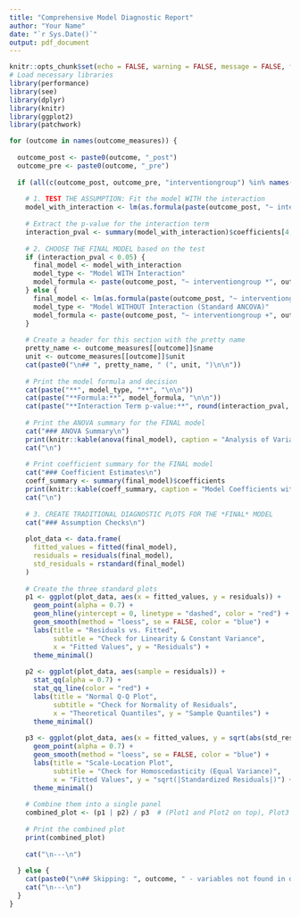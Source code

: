 ```yaml
---
title: "Comprehensive Model Diagnostic Report"
author: "Your Name"
date: "`r Sys.Date()`"
output: pdf_document
---
```


```r
knitr::opts_chunk$set(echo = FALSE, warning = FALSE, message = FALSE, fig.height = 8, fig.width = 10)
# Load necessary libraries
library(performance)
library(see)
library(dplyr)
library(knitr)
library(ggplot2)
library(patchwork)
```

```r
for (outcome in names(outcome_measures)) {
  
  outcome_post <- paste0(outcome, "_post")
  outcome_pre <- paste0(outcome, "_pre")
  
  if (all(c(outcome_post, outcome_pre, "interventiongroup") %in% names(df_rct_wide))) {
    
    # 1. TEST THE ASSUMPTION: Fit the model WITH the interaction
    model_with_interaction <- lm(as.formula(paste(outcome_post, "~ interventiongroup *", outcome_pre)), data = df_rct_wide)
    
    # Extract the p-value for the interaction term
    interaction_pval <- summary(model_with_interaction)$coefficients[4, 4]
    
    # 2. CHOOSE THE FINAL MODEL based on the test
    if (interaction_pval < 0.05) {
      final_model <- model_with_interaction
      model_type <- "Model WITH Interaction"
      model_formula <- paste(outcome_post, "~ interventiongroup *", outcome_pre)
    } else {
      final_model <- lm(as.formula(paste(outcome_post, "~ interventiongroup +", outcome_pre)), data = df_rct_wide)
      model_type <- "Model WITHOUT Interaction (Standard ANCOVA)"
      model_formula <- paste(outcome_post, "~ interventiongroup +", outcome_pre)
    }
    
    # Create a header for this section with the pretty name
    pretty_name <- outcome_measures[[outcome]]$name
    unit <- outcome_measures[[outcome]]$unit
    cat(paste0("\n## ", pretty_name, " (", unit, ")\n\n"))
    
    # Print the model formula and decision
    cat(paste("**", model_type, "**", "\n\n"))
    cat(paste("**Formula:**", model_formula, "\n\n"))
    cat(paste("**Interaction Term p-value:**", round(interaction_pval, 4), "\n\n"))
    
    # Print the ANOVA summary for the FINAL model
    cat("### ANOVA Summary\n")
    print(knitr::kable(anova(final_model), caption = "Analysis of Variance Table"))
    cat("\n")
    
    # Print coefficient summary for the FINAL model
    cat("### Coefficient Estimates\n")
    coeff_summary <- summary(final_model)$coefficients
    print(knitr::kable(coeff_summary, caption = "Model Coefficients with Standard Errors"))
    cat("\n")
    
    # 3. CREATE TRADITIONAL DIAGNOSTIC PLOTS FOR THE *FINAL* MODEL
    cat("### Assumption Checks\n")
    
    plot_data <- data.frame(
      fitted_values = fitted(final_model),
      residuals = residuals(final_model),
      std_residuals = rstandard(final_model)
    )
    
    # Create the three standard plots
    p1 <- ggplot(plot_data, aes(x = fitted_values, y = residuals)) +
      geom_point(alpha = 0.7) +
      geom_hline(yintercept = 0, linetype = "dashed", color = "red") +
      geom_smooth(method = "loess", se = FALSE, color = "blue") +
      labs(title = "Residuals vs. Fitted", 
           subtitle = "Check for Linearity & Constant Variance",
           x = "Fitted Values", y = "Residuals") +
      theme_minimal()
    
    p2 <- ggplot(plot_data, aes(sample = residuals)) +
      stat_qq(alpha = 0.7) +
      stat_qq_line(color = "red") +
      labs(title = "Normal Q-Q Plot", 
           subtitle = "Check for Normality of Residuals",
           x = "Theoretical Quantiles", y = "Sample Quantiles") +
      theme_minimal()
    
    p3 <- ggplot(plot_data, aes(x = fitted_values, y = sqrt(abs(std_residuals)))) +
      geom_point(alpha = 0.7) +
      geom_smooth(method = "loess", se = FALSE, color = "blue") +
      labs(title = "Scale-Location Plot", 
           subtitle = "Check for Homoscedasticity (Equal Variance)",
           x = "Fitted Values", y = "sqrt(|Standardized Residuals|)") +
      theme_minimal()
    
    # Combine them into a single panel
    combined_plot <- (p1 | p2) / p3  # (Plot1 and Plot2 on top), Plot3 on bottom
    
    # Print the combined plot
    print(combined_plot)
    
    cat("\n---\n")
    
  } else {
    cat(paste0("\n## Skipping: ", outcome, " - variables not found in dataframe\n\n"))
    cat("\n---\n")
  }
}
```